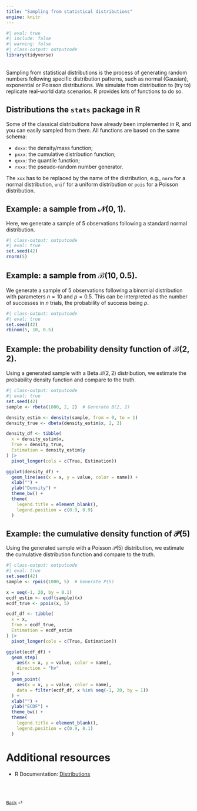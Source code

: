 ```yaml
---
title: "Sampling from statistical distributions"
engine: knitr
---
```


```r
#| eval: true
#| include: false
#| warning: false
#| class-output: outputcode
library(tidyverse)
```

<br>
Sampling from statistical distributions is the process of generating random numbers following specific distribution patterns, such as normal (Gausian), exponential or Poisson distributions. We simulate from distribution to (try to) replicate real-world data scenarios. R provides lots of functions to do so.

## Distributions the `stats` package in R

Some of the classical distributions have already been implemented in R, and you can easily sampled from them. All functions are based on the same schema:

* `dxxx`: the density/mass function;
* `pxxx`: the cumulative distribution function;
* `qxxx`: the quantile function;
* `rxxx`: the pseudo-random number generator.

The `xxx` has to be replaced by the name of the distribution, e.g., `norm` for a normal distribution, `unif` for a uniform distribution or `pois` for a Poisson distribution.

::: {.callout-note appearance="simple"}

## Example: a sample from $\mathcal{N}(0, 1)$.

Here, we generate a sample of $5$ observations following a standard normal distribution.

```r
#| class-output: outputcode
#| eval: true
set.seed(42)
rnorm(5)
```

:::

::: {.callout-note appearance="simple"}

## Example: a sample from $\mathcal{B}(10, 0.5)$.

We generate a sample of $5$ observations following a binomial distribution with parameters $n = 10$ and $p = 0.5$. This can be interpreted as the number of successes in $n$ trials, the probability of success being $p$.

```r
#| class-output: outputcode
#| eval: true
set.seed(42)
rbinom(5, 10, 0.5)
```

:::

::: {.callout-note appearance="simple"}

## Example: the probability density function of $\mathcal{B}(2, 2)$.

Using a generated sample with a Beta $\mathcal{B}(2, 2)$ distribution, we estimate the probability density function and compare to the truth.

```r
#| class-output: outputcode
#| eval: true
set.seed(42)
sample <- rbeta(1000, 2, 2)  # Generate B(2, 2)

density_estim <- density(sample, from = 0, to = 1)
density_true <- dbeta(density_estim$x, 2, 2)

density_df <- tibble(
  x = density_estim$x,
  True = density_true,
  Estimation = density_estim$y
) |> 
  pivot_longer(cols = c(True, Estimation))

ggplot(density_df) +
  geom_line(aes(x = x, y = value, color = name)) +
  xlab("") +
  ylab("Density") +
  theme_bw() +
  theme(
    legend.title = element_blank(),
    legend.position = c(0.9, 0.9)
  )
```

:::

::: {.callout-note appearance="simple"}

## Example: the cumulative density function of $\mathcal{P}(5)$

Using the generated sample with a Poisson $\mathcal{P}(5)$ distribution, we estimate the cumulative distribution function and compare to the truth.

```r
#| class-output: outputcode
#| eval: true
set.seed(42)
sample <- rpois(1000, 5)  # Generate P(5)

x = seq(-1, 20, by = 0.1)
ecdf_estim <- ecdf(sample)(x)
ecdf_true <- ppois(x, 5)

ecdf_df <- tibble(
  x = x,
  True = ecdf_true,
  Estimation = ecdf_estim
) |> 
  pivot_longer(cols = c(True, Estimation))

ggplot(ecdf_df) +
  geom_step(
    aes(x = x, y = value, color = name),
    direction = "hv"
  ) +
  geom_point(
    aes(x = x, y = value, color = name),
    data = filter(ecdf_df, x %in% seq(-1, 20, by = 1))
  ) +
  xlab("") +
  ylab("ECDF") +
  theme_bw() +
  theme(
    legend.title = element_blank(),
    legend.position = c(0.9, 0.1)
  )

```

:::

# Additional resources

* R Documentation: [Distributions](https://cran.r-project.org/web/views/Distributions.html)

<br><br>

::: {style="font-size: 0.875em;"}
[Back](/weeks/week-8.qmd) ⏎
:::